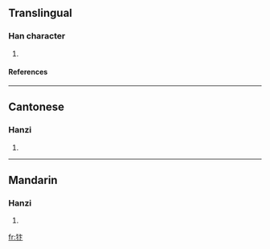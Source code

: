 ==Translingual==
===Han character===
{{Han char|rn=94|rad=犬|as=04|sn=7|four=4423<sub>0</sub>|canj=大竹卜卜 (KHYY)}}
# {{defn|Han|sort=犬04}}
====References====
{{Han ref|kx=0707.120|dkj=20279|dj=1119.280|hdz=21336.210|uh=72BF|ud=29375|bh=CB61|bd=52065}}

----
==Cantonese==
===Hanzi===
{{yue-hanzi|jyut=|y=bin6}}
# {{defn|Cantonese}}

----
==Mandarin==
===Hanzi===
{{cmn-hanzi|pin=[[huān]] ([[huan1]])|wg=huan<sup>1</sup>}}
# {{defn|Mandarin}}

[[fr:犿]]